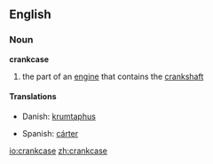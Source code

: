 ==English==
===Noun===
'''crankcase'''
#the part of an [[engine]] that contains the [[crankshaft]]

====Translations====
{{top}}
*Danish: [[krumtaphus]]
{{mid}}
*Spanish: [[cárter]] <!--needs checking-->
{{bottom}}

[[io:crankcase]]
[[zh:crankcase]]